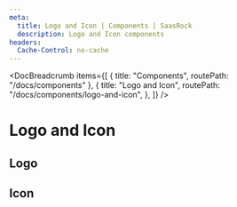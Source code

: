 ```yaml
---
meta:
  title: Logo and Icon | Components | SaasRock
  description: Logo and Icon components
headers:
  Cache-Control: no-cache
---
```



<DocBreadcrumb
  items={[
    { title: "Components", routePath: "/docs/components" },
    {
      title: "Logo and Icon",
      routePath: "/docs/components/logo-and-icon",
    },
  ]}
/>

# Logo and Icon

## Logo


<PreviewLogo />

## Icon


<PreviewIcon />
